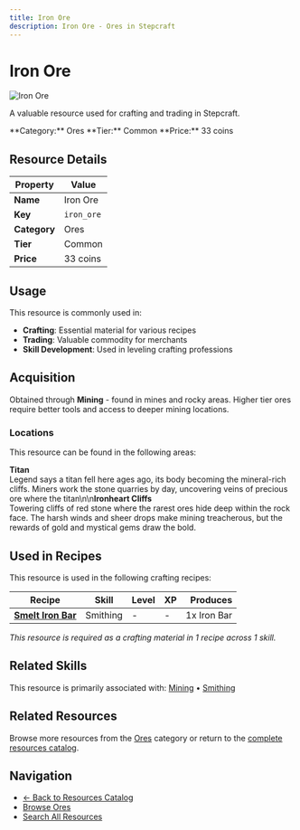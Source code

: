 ```yaml
---
title: Iron Ore
description: Iron Ore - Ores in Stepcraft
---
```


# Iron Ore

<div className="flex items-start gap-6 mb-8">
  <div className="flex-shrink-0">
    <img src="/assets/resources/mining/iron_ore.png" alt="Iron Ore" className="w-24 h-24 border rounded-lg" />
  </div>
  <div className="flex-1">
    <div className="space-y-2">
      <p className="text-lg text-muted-foreground">A valuable resource used for crafting and trading in Stepcraft.</p>
      <div className="flex flex-wrap gap-4 text-sm">
        <span className="px-2 py-1 bg-blue-100 dark:bg-blue-900 rounded-md">
          **Category:** Ores
        </span>
        <span className="px-2 py-1 bg-gray-100 dark:bg-gray-900 rounded-md">
          **Tier:** Common
        </span>
        <span className="px-2 py-1 bg-green-100 dark:bg-green-900 rounded-md">
          **Price:** 33 coins
        </span>
      </div>
    </div>
  </div>
</div>

## Resource Details

| Property | Value |
|----------|-------|
| **Name** | Iron Ore |
| **Key** | `iron_ore` |
| **Category** | Ores |
| **Tier** | Common |
| **Price** | 33 coins |


## Usage

This resource is commonly used in:

- **Crafting**: Essential material for various recipes
- **Trading**: Valuable commodity for merchants
- **Skill Development**: Used in leveling crafting professions




## Acquisition

Obtained through **Mining** - found in mines and rocky areas. Higher tier ores require better tools and access to deeper mining locations.

### Locations

This resource can be found in the following areas:

**Titan**  
Legend says a titan fell here ages ago, its body becoming the mineral-rich cliffs. Miners work the stone quarries by day, uncovering veins of precious ore where the titan\n\n**Ironheart Cliffs**  
Towering cliffs of red stone where the rarest ores hide deep within the rock face. The harsh winds and sheer drops make mining treacherous, but the rewards of gold and mystical gems draw the bold.


## Used in Recipes

This resource is used in the following crafting recipes:

| Recipe | Skill | Level | XP | Produces |
|--------|-------|-------|----|---------:|
| **[Smelt Iron Bar](/docs/resources/individual/iron_bar)** | Smithing | - | - | 1x Iron Bar |

*This resource is required as a crafting material in 1 recipe across 1 skill.*


## Related Skills

This resource is primarily associated with: [Mining](/docs/skills/individual/mining) • [Smithing](/docs/skills/individual/smithing)

## Related Resources

Browse more resources from the [Ores](/docs/resources#ores) category or return to the [complete resources catalog](/docs/resources).

## Navigation

- [← Back to Resources Catalog](/docs/resources)
- [Browse Ores](/docs/resources#ores)
- [Search All Resources](/search)
